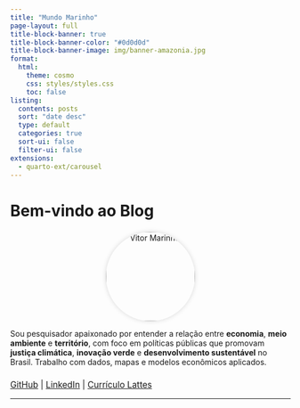 ```yaml
---
title: "Mundo Marinho"
page-layout: full
title-block-banner: true
title-block-banner-color: "#0d0d0d"
title-block-banner-image: img/banner-amazonia.jpg
format:
  html:
    theme: cosmo
    css: styles/styles.css
    toc: false
listing:
  contents: posts
  sort: "date desc"
  type: default
  categories: true
  sort-ui: false
  filter-ui: false
extensions:
  - quarto-ext/carousel
---
```


# Bem-vindo ao Blog

<div style="text-align: center; margin-top: 1.5em;">
  <img src="img/foto_blog.jpeg" alt="Vitor Marinho" style="width: 160px; height: 160px; border-radius: 50%; object-fit: cover; box-shadow: 0 0 8px rgba(0,0,0,0.15);">
</div>


 Sou pesquisador apaixonado por entender a relação entre <strong>economia</strong>, <strong>meio ambiente</strong> e <strong>território</strong>, com foco em políticas públicas que promovam <strong>justiça climática</strong>, <strong>inovação verde</strong> e <strong>desenvolvimento sustentável</strong> no Brasil. Trabalho com dados, mapas e modelos econômicos aplicados.
 

::: {style="margin-top: 1.5em; font-size: 1.1em;"}
<a href="https://github.com/vitormarinh0" target="_blank"><i class="bi bi-github"></i> GitHub</a> |
<a href="https://www.linkedin.com/in/vitor-marinho-a4b742242" target="_blank"><i class="bi bi-linkedin"></i> LinkedIn</a> |
<a href="http://lattes.cnpq.br/7205965341395241" target="_blank"><i class="bi bi-journal-richtext"></i> Currículo Lattes</a>
:::

---

